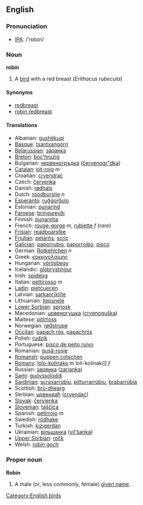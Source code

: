 ==English==
=== Pronunciation ===
*[[w:IPA|IPA]]: /'rɒbɪn/

=== Noun ===
'''robin'''

# A [[bird]] with a red breast (''Erithacus rubecula'')

==== Synonyms ====
*[[redbreast]]
*[[robin redbreast]]

==== Translations ====

*Albanian: [[gushëkuqi]]
*[[Basque]]: [[txantxangorri]]
*[[Belarussian]]: [[заранка]]
*[[Breton]]: [[boc'hruzig]]
*Bulgarian: [[червеногръдка]] ([[červenogr"dka]])
*[[Catalan]]: [[pit-roig]] ''m''
*Croatian: [[crvendrać]]
*Czech: [[červenka]]
*Danish: [[rødhals]]
*Dutch: [[roodborstje]] ''n''
*[[Esperanto]]: [[ruĝgorĝulo]]
*Estonian: [[punarind]]
*[[Faroese]]: [[bringureyði]]
*Finnish: [[punarinta]]
*French: [[rouge-gorge]] ''m'', [[rubiette]] ''f'' (''rare'')
*[[Frisian]]: [[readboarstke]]
*[[Friulian]]: [[petarňs]], [[scriç]]
*[[Galician]]: [[paporrubio]], [[paporroibo]], [[pisco]]
*German: [[Rotkehlchen]] ''n''
*Greek: [[κοκκινολαίμης]] '' ''
*Hungarian: [[vörösbegy]]
*Icelandic: [[glóbrystingur]]
*Irish: [[spideog]]
*Italian: [[pettirosso]] ''m''
*[[Ladin]]: [[pietcuecen]]
*Latvian: [[sarkanrīklīte]]
*Lithuanian: [[liepsnelė]]
*[[Lower Sorbian]]: [[sprjosk]]
*Macedonian: [[црвеногушка]] ([[crvenoguška]])
*Maltese: [[pitirross]]
*Norwegian: [[rødstrupe]]
*[[Occitan]]: [[papach rós]], [[papachrós]]
*Polish: [[rudzik]] '' ''
*Portuguese: [[pisco de peito ruivo]]
*Romanian: [[guşă-roşie]]
*[[Romansh]]: [[puppen cotschen]]
*[[Romany]]: [[lolo-kolinako]] ''m'' loli-kolinaki]] ''f''
*Russian: [[зарянка]] ([[zarjanka]]) '' ''
*[[Sami]]: [[guovssoloddi]]
*[[Sardinian]]: [[scraxarrùbiu]], [[pitturrarrùbiu]], [[brabarrùbia]]
*Scottish: [[brù-dhearg]]
*Serbian: [[црвендаћ]] ([[crvendać]])
*[[Slovak]]: [[červienka]]
*[[Slovenian]]: [[taščica]]
*Spanish: [[petirrojo]] ''m''
*Swedish: [[rödhake]]
*Turkish: [[kızıgerdan]]
*Ukrainian: [[вільшанка]] ([[vil'šanka]])
*[[Upper Sorbian]]: [[ročk]]
*Welsh: [[robin goch]]

===Proper noun===
'''Robin'''

#A male (or, less commonly, female) [[given name]].

[[Category:English birds]]